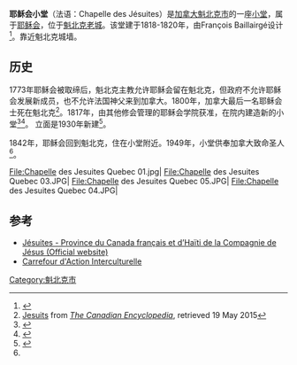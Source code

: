 {{Infobox church
| name                   = 耶稣会小堂
| native_name            = Chapelle des Jésuites
| native_name_lang       = fr
| image                  = Maison Dauphine pour les jeunes et chapelle des jesuites.JPG
| imagesize              = 180
| latd                   = 46.812134
| longd                  = -71.21226
| coordinates            = {{coord|46.812134|-71.212265|region:CA_type:landmark|display=title}} 
| location               = 20, rue Dauphine<br />[[Quebec_City|Quebec City]], [[Quebec|Quebec]]<br />G1R 3W8
| country                = [[加拿大|加拿大]]
| denomination           = [[天主教|天主教]]
| founded date           = {{start date|1817|11|09}}
| dedication             = 加拿大致命圣人
| architect              = François Baillairgé
| groundbreaking         = 1818
| completed date         = 1820
| capacity               = 216
| materials              = 石木
| archdiocese            = [[天主教魁北克总教区|天主教魁北克总教区]]
}}
'''耶稣会小堂'''（法语：Chapelle des Jésuites）是[[加拿大|加拿大]][[魁北克市|魁北克市]]的一座[[小堂|小堂]]，属于[[耶稣会|耶稣会]]，位于[[魁北克老城|魁北克老城]]。该堂建于1818-1820年，由François Baillairgé设计 <ref name=LieuxdeCulte>{{cite web|title=Chapelle des Jésuites|url=http://www.lieuxdeculte.qc.ca/fiche.php?LIEU_CULTE_ID=21717|work=Inventaire des lieux de culte du Québec|publisher=Conseil du patrimoine religieux du Québec|accessdate=6 January 2014|archive-date=2014-01-06|archive-url=https://web.archive.org/web/20140106125540/http://www.lieuxdeculte.qc.ca/fiche.php?LIEU_CULTE_ID=21717|dead-url=no}}</ref>。靠近魁北克城墙。

==历史==
1773年耶稣会被取缔后，魁北克主教允许耶稣会留在魁北克，但政府不允许耶稣会发展新成员，也不允许法国神父来到加拿大。1800年，加拿大最后一名耶稣会士死在魁北克<ref>[http://www.thecanadianencyclopedia.ca/en/article/jesuits/ Jesuits] {{Wayback|url=http://www.thecanadianencyclopedia.ca/en/article/jesuits/ |date=20210506120947 }} from ''[[The_Canadian_Encyclopedia|The Canadian Encyclopedia]]'', retrieved 19 May 2015</ref>。1817年，由其他修会管理的耶稣会学院获准，在院内建造新的小堂<ref name=PatrimoineReligieux>{{cite web|title=Jesuit's Chapel|url=http://www.patrimoine-religieux.com/en/our-churches/jesuits-chapel/|publisher=Corporation du patrimoine et du tourisme religieux de Québec|accessdate=6 January 2014|archive-date=2016-07-05|archive-url=https://web.archive.org/web/20160705025907/http://www.patrimoine-religieux.com/en/our-churches/jesuits-chapel/|dead-url=no}}</ref><ref name=Repertoire>{{cite web|title=Chapelle des Jésuites|url=http://www.patrimoine-culturel.gouv.qc.ca/rpcq/detail.do?methode=consulter&id=109761&type=bien|publisher=Répertoire du patrimoine culturel du Québec|accessdate=6 January 2014|archive-date=2020-10-26|archive-url=https://web.archive.org/web/20201026184300/http://www.patrimoine-culturel.gouv.qc.ca/rpcq/detail.do?methode=consulter&id=109761&type=bien|dead-url=no}}</ref>。
立面是1930年新建<ref name=Michelin>{{cite web|title=Jesuit Chapel|url=http://travel.michelin.com/web/destination/Canada-Quebec/tourist_site-Jesuit_Chapel-20_Rue_Dauphine|publisher=[[Michelin_Guide|Michelin Guide]]|accessdate=6 January 2014|deadurl=yes|archiveurl=https://web.archive.org/web/20140106124054/http://travel.michelin.com/web/destination/Canada-Quebec/tourist_site-Jesuit_Chapel-20_Rue_Dauphine|archivedate=2014年1月6日}}</ref>。 

1842年，耶稣会回到魁北克，住在小堂附近。1949年，小堂供奉加拿大致命圣人<ref name=PatrimoineReligieux />。

<gallery>
File:Chapelle des Jesuites Quebec 01.jpg|
File:Chapelle des Jesuites Quebec 03.JPG|
File:Chapelle des Jesuites Quebec 05.JPG|
File:Chapelle des Jesuites Quebec 04.JPG|
</gallery>

==参考==
{{reflist}}
*[https://web.archive.org/web/20161023084629/http://www.jesuites.org/ Jésuites - Province du Canada français et d’Haïti de la Compagnie de Jésus (Official website)] {{fr}}
*[http://www.soutenir.org/ Carrefour d'Action Interculturelle] {{Wayback|url=http://www.soutenir.org/ |date=20190705013028 }} {{fr}}
[[Category:魁北克市|Category:魁北克市]]